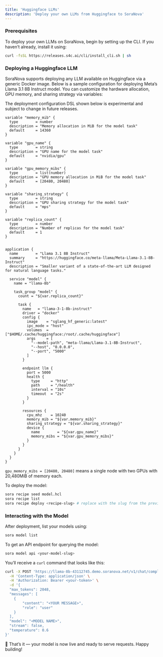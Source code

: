 ```yaml
---
title: 'Huggingface LLMs'
description: 'Deploy your own LLMs from Huggingface to SoraNova'
---
```


### Prerequisites

To deploy your own LLMs on SoraNova, begin by setting up the CLI. If you haven’t already, install it using:

```bash
curl -fsSL https://releases.s4c.ai/cli/install_cli.sh | sh
```

### Deploying a Huggingface LLM

SoraNova supports deploying any LLM available on Huggingface via a generic Docker image. Below is a sample configuration for deploying Meta’s Llama 3.1 8B Instruct model. You can customize the hardware allocation, GPU memory, and sharing strategy via variables:

<Warning>
The deployment configuration DSL shown below is experimental and subject to change in future releases.
</Warning>

```hcl
variable "memory_mib" {
  type        = number
  description = "Memory allocation in MiB for the model task"
  default     = 14360
}

variable "gpu_name" {
  type        = string
  description = "GPU name for the model task"
  default     = "nvidia/gpu"
}

variable "gpu_memory_mibs" {
  type        = list(number)
  description = "GPU memory allocation in MiB for the model task"
  default     = [20480, 20480]
}

variable "sharing_strategy" {
  type        = string
  description = "GPU sharing strategy for the model task"
  default     = "mps"
}

variable "replica_count" {
  type        = number
  description = "Number of replicas for the model task"
  default     = 1
}


application {
  name        = "Llama 3.1 8B Instruct"
  summary     = "https://huggingface.co/meta-llama/Meta-Llama-3.1-8B-Instruct"
  description = "Smaller variant of a state-of-the-art LLM designed for natural language tasks."

  service "model" {
    name = "llama-8b"

    task_group "model" {
      count = "${var.replica_count}"

      task {
        name   = "llama-3-1-8b-instruct"
        driver = "docker"
        config {
          image    = "sglang_hf_generic:latest"
          ipc_mode = "host"
          volumes  = ["$HOME/.cache/huggingface:/root/.cache/huggingface"]
          args     = [
            "--model-path", "meta-llama/Llama-3.1-8B-Instruct",
            "--host", "0.0.0.0",
            "--port", "5000"
          ]
        }

        endpoint llm {
          port = 5000
          health {
            type     = "http"
            path     = "/health"
            interval = "10s"
            timeout  = "2s"
          }
        }

        resources {
          cpu_mhz    = 10240
          memory_mib = "${var.memory_mib}"
          sharing_strategy = "${var.sharing_strategy}"
          device {
            name        = "${var.gpu_name}"
            memory_mibs = "${var.gpu_memory_mibs}"
          }
        }
      }
    }
  }
}
```

<Note>`gpu_memory_mibs = [20480, 20480]` means a single node with two GPUs with 20,480MiB of memory each.</Note>

To deploy the model:

```bash
sora recipe seed model.hcl
sora recipe list
sora recipe deploy <recipe-slug> # replace with the slug from the previous command
```

### Interacting with the Model

After deployment, list your models using:

```bash
sora model list
```

To get an API endpoint for querying the model:

```bash
sora model api <your-model-slug>
```

You’ll receive a `curl` command that looks like this:

```bash
curl -X POST 'https://llama-8b-43112745.demo.soranova.net/v1/chat/completions' \
  -H 'Content-Type: application/json' \
  -H 'Authorization: Bearer <your-token>' \
  -d '{
  "max_tokens": 2048,
  "messages": [
    {
        "content": "<YOUR MESSAGE>",
        "role": "user"
    }
  ],
  "model": "<MODEL NAME>",
  "stream": false,
  "temperature": 0.6
}'
```

🎉 That’s it — your model is now live and ready to serve requests. Happy building!